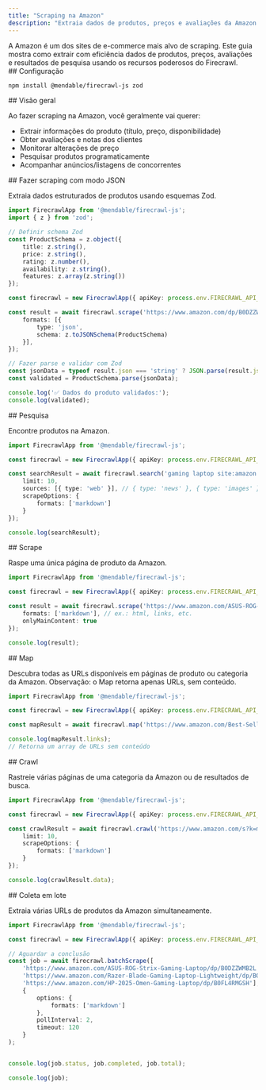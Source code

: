 ```yaml
---
title: "Scraping na Amazon"
description: "Extraia dados de produtos, preços e avaliações da Amazon com o Firecrawl"
---
```


<Info>
A Amazon é um dos sites de e-commerce mais alvo de scraping. Este guia mostra como extrair com eficiência dados de produtos, preços, avaliações e resultados de pesquisa usando os recursos poderosos do Firecrawl.
</Info>

<div id="setup">
  ## Configuração
</div>

```bash
npm install @mendable/firecrawl-js zod
```


<div id="overview">
  ## Visão geral
</div>

Ao fazer scraping na Amazon, você geralmente vai querer:

- Extrair informações do produto (título, preço, disponibilidade)
- Obter avaliações e notas dos clientes
- Monitorar alterações de preço
- Pesquisar produtos programaticamente
- Acompanhar anúncios/listagens de concorrentes

<div id="scrape-with-json-mode">
  ## Fazer scraping com modo JSON
</div>

Extraia dados estruturados de produtos usando esquemas Zod.

```typescript
import FirecrawlApp from '@mendable/firecrawl-js';
import { z } from 'zod';

// Definir schema Zod
const ProductSchema = z.object({
    title: z.string(),
    price: z.string(),
    rating: z.number(),
    availability: z.string(),
    features: z.array(z.string())
});

const firecrawl = new FirecrawlApp({ apiKey: process.env.FIRECRAWL_API_KEY });

const result = await firecrawl.scrape('https://www.amazon.com/dp/B0DZZWMB2L', {
    formats: [{
        type: 'json',
        schema: z.toJSONSchema(ProductSchema)
    }],
});

// Fazer parse e validar com Zod
const jsonData = typeof result.json === 'string' ? JSON.parse(result.json) : result.json;
const validated = ProductSchema.parse(jsonData);

console.log('✅ Dados do produto validados:');
console.log(validated);
```


<div id="search">
  ## Pesquisa
</div>

Encontre produtos na Amazon.

```typescript
import FirecrawlApp from '@mendable/firecrawl-js';

const firecrawl = new FirecrawlApp({ apiKey: process.env.FIRECRAWL_API_KEY });

const searchResult = await firecrawl.search('gaming laptop site:amazon.com', {
    limit: 10,
    sources: [{ type: 'web' }], // { type: 'news' }, { type: 'images' }
    scrapeOptions: {
        formats: ['markdown']
    }
});

console.log(searchResult);
```


<div id="scrape">
  ## Scrape
</div>

Raspe uma única página de produto da Amazon.

```typescript
import FirecrawlApp from '@mendable/firecrawl-js';

const firecrawl = new FirecrawlApp({ apiKey: process.env.FIRECRAWL_API_KEY });

const result = await firecrawl.scrape('https://www.amazon.com/ASUS-ROG-Strix-Gaming-Laptop/dp/B0DZZWMB2L', {
    formats: ['markdown'], // ex.: html, links, etc.
    onlyMainContent: true
});

console.log(result);
```


<div id="map">
  ## Map
</div>

Descubra todas as URLs disponíveis em páginas de produto ou categoria da Amazon. Observação: o Map retorna apenas URLs, sem conteúdo.

```typescript
import FirecrawlApp from '@mendable/firecrawl-js';

const firecrawl = new FirecrawlApp({ apiKey: process.env.FIRECRAWL_API_KEY });

const mapResult = await firecrawl.map('https://www.amazon.com/Best-Sellers-Electronics/zgbs/electronics');

console.log(mapResult.links);
// Retorna um array de URLs sem conteúdo
```


<div id="crawl">
  ## Crawl
</div>

Rastreie várias páginas de uma categoria da Amazon ou de resultados de busca.

```typescript
import FirecrawlApp from '@mendable/firecrawl-js';

const firecrawl = new FirecrawlApp({ apiKey: process.env.FIRECRAWL_API_KEY });

const crawlResult = await firecrawl.crawl('https://www.amazon.com/s?k=mechanical+keyboards', {
    limit: 10,
    scrapeOptions: {
        formats: ['markdown']
    }
});

console.log(crawlResult.data);
```


<div id="batch-scrape">
  ## Coleta em lote
</div>

Extraia várias URLs de produtos da Amazon simultaneamente.

```typescript
import FirecrawlApp from '@mendable/firecrawl-js';

const firecrawl = new FirecrawlApp({ apiKey: process.env.FIRECRAWL_API_KEY });

// Aguardar a conclusão
const job = await firecrawl.batchScrape([
    'https://www.amazon.com/ASUS-ROG-Strix-Gaming-Laptop/dp/B0DZZWMB2L',
    'https://www.amazon.com/Razer-Blade-Gaming-Laptop-Lightweight/dp/B0FP47DNFQ',
    'https://www.amazon.com/HP-2025-Omen-Gaming-Laptop/dp/B0FL4RMGSH'],
    {
        options: {
            formats: ['markdown']
        },
        pollInterval: 2,
        timeout: 120
    }
);


console.log(job.status, job.completed, job.total);

console.log(job);
```
